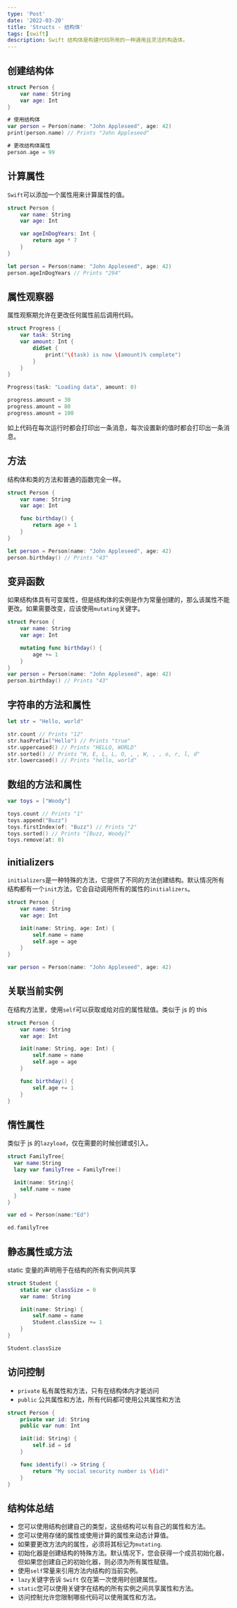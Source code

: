```yaml
---
type: 'Post'
date: '2022-03-20'
title: 'Structs - 结构体'
tags: [swift]
description: Swift 结构体是构建代码所用的一种通用且灵活的构造体。
---
```


## 创建结构体

```swift
struct Person {
    var name: String
    var age: Int
}

# 使用结构体
var person = Person(name: "John Appleseed", age: 42)
print(person.name) // Prints "John Appleseed"

# 更改结构体属性
person.age = 99
```

## 计算属性

`Swift`可以添加一个属性用来计算属性的值。

```swift
struct Person {
    var name: String
    var age: Int

    var ageInDogYears: Int {
        return age * 7
    }
}

let person = Person(name: "John Appleseed", age: 42)
person.ageInDogYears // Prints "294"
```

## 属性观察器

属性观察期允许在更改任何属性前后调用代码。

```swift
struct Progress {
    var task: String
    var amount: Int {
        didSet {
            print("\(task) is now \(amount)% complete")
        }
    }
}

Progress(task: "Loading data", amount: 0)

progress.amount = 30
progress.amount = 80
progress.amount = 100
```

如上代码在每次运行时都会打印出一条消息，每次设置新的值时都会打印出一条消息。

## 方法

结构体和类的方法和普通的函数完全一样。

```swift
struct Person {
    var name: String
    var age: Int

    func birthday() {
        return age + 1
    }
}

let person = Person(name: "John Appleseed", age: 42)
person.birthday() // Prints "43"
```

## 变异函数

如果结构体具有可变属性，但是结构体的实例是作为常量创建的，那么该属性不能更改。如果需要改变，应该使用`mutating`关键字。

```swift
struct Person {
    var name: String
    var age: Int

    mutating func birthday() {
        age += 1
    }
}
var person = Person(name: "John Appleseed", age: 42)
person.birthday() // Prints "43"
```

## 字符串的方法和属性

```swift
let str = "Hello, world"

str.count // Prints "12"
str.hasPrefix("Hello") // Prints "true"
str.uppercased() // Prints "HELLO, WORLD"
str.sorted() // Prints "H, E, L, L, O, , , W, , , o, r, l, d"
str.lowercased() // Prints "hello, world"
```

## 数组的方法和属性

```swift
var toys = ["Woody"]

toys.count // Prints "1"
toys.append("Buzz")
toys.firstIndex(of: "Buzz") // Prints "2"
toys.sorted() // Prints "[Buzz, Woody]"
toys.remove(at: 0)
```

## initializers

`initializers`是一种特殊的方法，它提供了不同的方法创建结构。默认情况所有结构都有一个`init`方法，它会自动调用所有的属性的`initializers`。

```swift
struct Person {
    var name: String
    var age: Int

    init(name: String, age: Int) {
        self.name = name
        self.age = age
    }
}

var person = Person(name: "John Appleseed", age: 42)
```

## 关联当前实例

在结构方法里，使用`self`可以获取或给对应的属性赋值。类似于 js 的 this

```swift
struct Person {
    var name: String
    var age: Int

    init(name: String, age: Int) {
        self.name = name
        self.age = age
    }

    func birthday() {
        self.age += 1
    }
}
```

## 惰性属性

类似于 js 的`lazyload`，仅在需要的时候创建或引入。

```swift
struct FamilyTree{
  var name:String
  lazy var familyTree = FamilyTree()

  init(name: String){
    self.name = name
  }
}

var ed = Person(name:"Ed")

ed.familyTree
```

## 静态属性或方法

static 变量的声明用于在结构的所有实例间共享

```swift
struct Student {
    static var classSize = 0
    var name: String

    init(name: String) {
        self.name = name
        Student.classSize += 1
    }
}

Student.classSize
```

## 访问控制

- `private` 私有属性和方法，只有在结构体内才能访问
- `public` 公共属性和方法，所有代码都可使用公共属性和方法

```swift
struct Person {
    private var id: String
    public var num: Int

    init(id: String) {
        self.id = id
    }

    func identify() -> String {
        return "My social security number is \(id)"
    }
}
```

## 结构体总结

- 您可以使用结构创建自己的类型，这些结构可以有自己的属性和方法。
- 您可以使用存储的属性或使用计算的属性来动态计算值。
- 如果要更改方法内的属性，必须将其标记为`mutating`.
- 初始化器是创建结构的特殊方法。默认情况下，您会获得一个成员初始化器，但如果您创建自己的初始化器，则必须为所有属性赋值。
- 使用`self`常量来引用方法内结构的当前实例。
- `lazy`关键字告诉 `Swift` 仅在第一次使用时创建属性。
- `static`您可以使用关键字在结构的所有实例之间共享属性和方法。
- 访问控制允许您限制哪些代码可以使用属性和方法。
